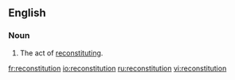 ==English==

===Noun===
{{en-noun}}

#The act of [[reconstitute|reconstituting]].

[[fr:reconstitution]]
[[io:reconstitution]]
[[ru:reconstitution]]
[[vi:reconstitution]]